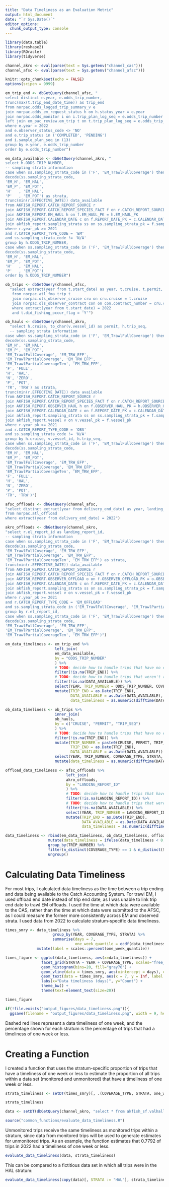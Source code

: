 ```yaml
---
title: "Data Timeliness as an Evaluation Metric"
output: html_document
date: "`r Sys.Date()`"
editor_options: 
  chunk_output_type: console
---
```


```r
library(data.table)
library(reshape2)
library(ROracle)
library(tidyverse)

channel_akro <- eval(parse(text = Sys.getenv("channel_cas")))
channel_afsc <- eval(parse(text = Sys.getenv("channel_afsc")))

knitr::opts_chunk$set(echo = FALSE)
options(scipen = 9999)
```

```r
em_trip_end <- dbGetQuery(channel_afsc, "
select distinct e.year, e.odds_trip_number,
trunc(max(t.trip_end_date_time)) as trip_end
from norpac.odds_logged_trip_summary_v e
join norpac.odds_em_request_status h on h.status_year = e.year 
join norpac.odds_monitor i on i.trip_plan_log_seq = e.odds_trip_number
left join em_pac_review.em_trip t on t.trip_plan_log_seq = e.odds_trip_number
where e.year = 2022
and e.observer_status_code <> 'NO'
and e.trip_status in ('COMPLETED', 'PENDING')
and i.sample_plan_seq in (13)
group by e.year, e.odds_trip_number
order by e.odds_trip_number")

em_data_available <- dbGetQuery(channel_akro, "
select h.ODDS_TRIP_NUMBER, 
-- sampling strata information
case when ss.sampling_strata_code in ('F', 'EM_TrawlFullCoverage') then 'FULL' else 'PARTIAL' end as coverage_type,
decode(ss.sampling_strata_code,
'EM_H', 'EM_HAL',
'EM_P', 'EM_POT',
'H'   , 'EM_HAL',
'P'   , 'EM_POT') as strata,
trunc(min(r.EFFECTIVE_DATE)) data_available
from AKFISH_REPORT.CATCH_REPORT_SOURCE r
join AKFISH_REPORT.CATCH_REPORT_SPECIES_FACT f on r.CATCH_REPORT_SOURCE_PK = f.CATCH_REPORT_SOURCE_PK
join AKFISH_REPORT.EM_HAUL h on f.EM_HAUL_PK = h.EM_HAUL_PK
join AKFISH_REPORT.CALENDAR_DATE c on f.REPORT_DATE_PK = c.CALENDAR_DATE_PK
join akfish_report.sampling_strata ss on ss.sampling_strata_pk = f.sampling_strata_pk
where r.year_pk >= 2021 
and r.CATCH_REPORT_TYPE_CODE = 'EM'
and ss.sampling_strata_code != 'N/A'
group by h.ODDS_TRIP_NUMBER,
case when ss.sampling_strata_code in ('F', 'EM_TrawlFullCoverage') then 'FULL' else 'PARTIAL' end,
decode(ss.sampling_strata_code,
'EM_H', 'EM_HAL',
'EM_P', 'EM_POT',
'H'   , 'EM_HAL',
'P'   , 'EM_POT')
order by h.ODDS_TRIP_NUMBER")

ob_trips <- dbGetQuery(channel_afsc, 
  "select extract(year from t.start_date) as year, t.cruise, t.permit, t.trip_seq, t.end_date as trip_end
   from norpac.atl_fma_trip t
   join norpac.ols_observer_cruise cru on cru.cruise = t.cruise
   join norpac.ols_observer_contract con on con.contract_number = cru.contract_number
   where extract(year from t.start_date) = 2022
   and t.did_fishing_occur_flag = 'Y'")

ob_hauls <- dbGetQuery(channel_akro, 
  "select h.cruise, to_char(v.vessel_id) as permit, h.trip_seq,
  -- sampling strata information
case when ss.sampling_strata_code in ('F', 'EM_TrawlFullCoverage') then 'FULL' else 'PARTIAL' end as coverage_type,
decode(ss.sampling_strata_code,
'EM_H', 'EM_HAL',
'EM_P', 'EM_POT',
'EM_TrawlFullCoverage', 'EM_TRW_EFP',
'EM_TrawlPartialCoverage', 'EM_TRW_EFP',
'EM_TrawlPartialCoverageTen', 'EM_TRW_EFP',
'F', 'FULL',
'H', 'HAL',
'N', 'ZERO',
'P', 'POT',
'TR', 'TRW') as strata,
trunc(min(r.EFFECTIVE_DATE)) data_available
from AKFISH_REPORT.CATCH_REPORT_SOURCE r
join AKFISH_REPORT.CATCH_REPORT_SPECIES_FACT f on r.CATCH_REPORT_SOURCE_PK = f.CATCH_REPORT_SOURCE_PK
join AKFISH_REPORT.OBSERVER_HAUL h on f.OBSERVER_HAUL_PK = h.OBSERVER_HAUL_PK
join AKFISH_REPORT.CALENDAR_DATE c on f.REPORT_DATE_PK = c.CALENDAR_DATE_PK
join akfish_report.sampling_strata ss on ss.sampling_strata_pk = f.sampling_strata_pk
join akfish_report.vessel v on v.vessel_pk = f.vessel_pk
where r.year_pk >= 2021 
and r.CATCH_REPORT_TYPE_CODE = 'OBS'
and ss.sampling_strata_code != 'N/A'
group by h.cruise, v.vessel_id, h.trip_seq,
case when ss.sampling_strata_code in ('F', 'EM_TrawlFullCoverage') then 'FULL' else 'PARTIAL' end,
decode(ss.sampling_strata_code,
'EM_H', 'EM_HAL',
'EM_P', 'EM_POT',
'EM_TrawlFullCoverage', 'EM_TRW_EFP',
'EM_TrawlPartialCoverage', 'EM_TRW_EFP',
'EM_TrawlPartialCoverageTen', 'EM_TRW_EFP',
'F', 'FULL',
'H', 'HAL',
'N', 'ZERO',
'P', 'POT',
'TR', 'TRW')")

afsc_offloads <- dbGetQuery(channel_afsc, 
"select distinct extract(year from delivery_end_date) as year, landing_report_id, delivery_end_date
from norpac.atl_offload
where extract(year from delivery_end_date) = 2022")

akro_offloads <- dbGetQuery(channel_akro, 
"select r.el_report_id as landing_report_id,
-- sampling strata information
case when ss.sampling_strata_code in ('F', 'EM_TrawlFullCoverage') then 'FULL' else 'PARTIAL' end as coverage_type,
decode(ss.sampling_strata_code,
'EM_TrawlFullCoverage', 'EM_TRW_EFP',
'EM_TrawlPartialCoverage', 'EM_TRW_EFP',
'EM_TrawlPartialCoverageTen', 'EM_TRW_EFP') as strata,
trunc(min(r.EFFECTIVE_DATE)) data_available
from AKFISH_REPORT.CATCH_REPORT_SOURCE r
join AKFISH_REPORT.CATCH_REPORT_SPECIES_FACT f on r.CATCH_REPORT_SOURCE_PK = f.CATCH_REPORT_SOURCE_PK
join AKFISH_REPORT.OBSERVER_OFFLOAD o on f.OBSERVER_OFFLOAD_PK = o.OBSERVER_OFFLOAD_PK
join AKFISH_REPORT.CALENDAR_DATE c on f.REPORT_DATE_PK = c.CALENDAR_DATE_PK
join akfish_report.sampling_strata ss on ss.sampling_strata_pk = f.sampling_strata_pk
join akfish_report.vessel v on v.vessel_pk = f.vessel_pk
where r.year_pk >= 2021 
and r.CATCH_REPORT_TYPE_CODE = 'EM_OFFLOAD'
and ss.sampling_strata_code in ('EM_TrawlFullCoverage', 'EM_TrawlPartialCoverage', 'EM_TrawlPartialCoverageTen')
group by r.el_report_id,
case when ss.sampling_strata_code in ('F', 'EM_TrawlFullCoverage') then 'FULL' else 'PARTIAL' end,
decode(ss.sampling_strata_code,
'EM_TrawlFullCoverage', 'EM_TRW_EFP',
'EM_TrawlPartialCoverage', 'EM_TRW_EFP',
'EM_TrawlPartialCoverageTen', 'EM_TRW_EFP')")
```

```r
em_data_timeliness <- em_trip_end %>% 
                      left_join(
                      em_data_available, 
                      by = "ODDS_TRIP_NUMBER"
                      ) %>% 
                      # TODO: decide how to handle trips that have no end date
                      filter(!is.na(TRIP_END)) %>% 
                      # TODO: decide how to handle trips that weren't reviewed
                      filter(!is.na(DATA_AVAILABLE)) %>%
                      select(YEAR, TRIP_NUMBER = ODDS_TRIP_NUMBER, COVERAGE_TYPE, STRATA, TRIP_END, DATA_AVAILABLE) %>% 
                      mutate(TRIP_END = as.Date(TRIP_END),
                             DATA_AVAILABLE = as.Date(DATA_AVAILABLE),
                             data_timeliness = as.numeric(difftime(DATA_AVAILABLE, TRIP_END, units = "days")))
                      
ob_data_timeliness <- ob_trips %>% 
                      inner_join(
                      ob_hauls,
                      by = c("CRUISE", "PERMIT", "TRIP_SEQ")
                      ) %>% 
                      # TODO: decide how to handle trips that have no end date
                      filter(!is.na(TRIP_END)) %>% 
                      mutate(TRIP_NUMBER = paste0(CRUISE, PERMIT, TRIP_SEQ), 
                             TRIP_END = as.Date(TRIP_END),
                             DATA_AVAILABLE = as.Date(DATA_AVAILABLE)) %>% 
                      select(YEAR, TRIP_NUMBER, COVERAGE_TYPE, STRATA, TRIP_END, DATA_AVAILABLE) %>%  
                      mutate(data_timeliness = as.numeric(difftime(DATA_AVAILABLE, TRIP_END, units = "days")))

offload_data_timeliness <- afsc_offloads %>% 
                           left_join(
                           akro_offloads, 
                           by = "LANDING_REPORT_ID"
                           ) %>% 
                           # TODO: decide how to handle trips that have no end date
                           filter(!is.na(LANDING_REPORT_ID)) %>% 
                           # TODO: decide how to handle trips that weren't reviewed
                           filter(!is.na(DATA_AVAILABLE)) %>% 
                           select(YEAR, TRIP_NUMBER = LANDING_REPORT_ID, COVERAGE_TYPE, STRATA, TRIP_END = DELIVERY_END_DATE, DATA_AVAILABLE) %>% 
                           mutate(TRIP_END = as.Date(TRIP_END),
                                  DATA_AVAILABLE = as.Date(DATA_AVAILABLE),
                                  data_timeliness = as.numeric(difftime(DATA_AVAILABLE, TRIP_END, units = "days")))

data_timeliness <- rbind(em_data_timeliness, ob_data_timeliness, offload_data_timeliness) %>% 
                   mutate(data_timeliness = ifelse(data_timeliness < 0, 0, data_timeliness)) %>% 
                   group_by(TRIP_NUMBER) %>% 
                   filter(n_distinct(COVERAGE_TYPE) == 1 & n_distinct(STRATA) == 1) %>% 
                   ungroup()
```

# Calculating Data Timeliness
For most trips, I calculated data timeliness as the time between a trip ending and data being available to the Catch Accounting System. For trawl EM, I used offload end date instead of trip end date, as I was unable to link trip end date to trawl EM offloads. I used the time at which data were available to the CAS, rather than the time at which data were submitted to the AFSC, as I could measure the former more consistently across EM and observed strata. I used data from 2022 to calculate stratum-specific data timeliness.  
```r
times_smry <- data_timeliness %>%
                     group_by(YEAR, COVERAGE_TYPE, STRATA) %>%
                     summarise(days = 7,
                               one_week_quantile = ecdf(data_timeliness)(7), .groups = "drop") %>%
              mutate(label = scales::percent(one_week_quantile))

times_figure <- ggplot(data_timeliness, aes(x=data_timeliness)) +
                facet_grid(STRATA ~ YEAR + COVERAGE_TYPE, scales="free_y") +
                geom_histogram(bins=20, fill="gray70") +
                geom_vline(data = times_smry, aes(xintercept = days), color = "red", lty = 2) +
                geom_text(data = times_smry, aes(x = 7, y = Inf, label = label), angle = 90, hjust = 1.1, vjust = -.25) +
                labs(x="Data timeliness (days)", y="Count") +
                theme_bw() +
                theme(text=element_text(size=20))

times_figure

if(!file.exists("output_figures/data_timeliness.png")){
  ggsave(filename = "output_figures/data_timeliness.png", width = 9, height = 14, units = 'in')}
```

Dashed red lines represent a data timeliness of one week, and the percentage shown for each stratum is the percentage of trips that had a timeliness of one week or less.  

# Creating a Function
I created a function that uses the stratum-specific proportion of trips that have a timeliness of one week or less to estimate the proportion of all trips within a data set (monitored and unmonitored) that have a timeliness of one week or less. 
```r
strata_timeliness <- setDT(times_smry)[, .(COVERAGE_TYPE, STRATA, one_week_quantile)]

strata_timeliness
```

```r
data <- setDT(dbGetQuery(channel_akro, "select * from akfish_sf.valhalla where adp = 2022"))

source("common_functions/evaluate_data_timeliness.R")
```

Unmonitored trips receive the same timeliness as monitored trips within a stratum, since data from monitored trips will be used to generate estimates for unmonitored trips. As an example, the function estimates that 0.7792 of trips in 2022 had a timeliness of one week or less.  
```r
evaluate_data_timeliness(data, strata_timeliness)
```

This can be compared to a fictitious data set in which all trips were in the HAL stratum:  
```r
evaluate_data_timeliness(copy(data)[, STRATA := "HAL"], strata_timeliness)
```
